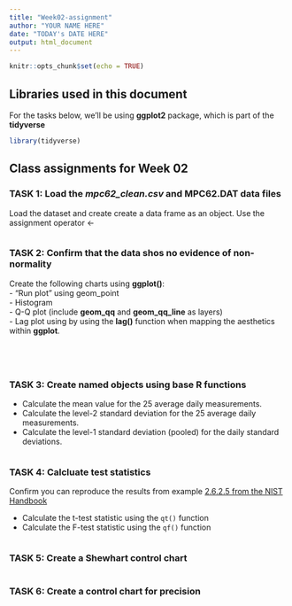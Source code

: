 ```yaml
---
title: "Week02-assignment"
author: "YOUR NAME HERE"
date: "TODAY's DATE HERE"
output: html_document
---
```


```r
knitr::opts_chunk$set(echo = TRUE)
```

## Libraries used in this document 

For the tasks below, we'll be using **ggplot2** package, which is part of the **tidyverse**

```r
library(tidyverse)
```

## Class assignments for Week 02 

### TASK 1: Load the *mpc62_clean.csv* and MPC62.DAT data files  

Load the dataset and create create a data frame as an object. Use the assignment operator <-

```r

```

### TASK 2: Confirm that the data shos no evidence of non-normality  

Create the following charts using **ggplot()**:  
- "Run plot" using geom_point  
- Histogram  
- Q-Q plot (include **geom_qq** and **geom_qq_line** as layers)  
- Lag plot using by using the **lag()** function when mapping the aesthetics within **ggplot**.  

```r

```

```r

```

```r

```

```r

```


### TASK 3: Create named objects using base R functions 

- Calculate the mean value for the 25 average daily measurements.
- Calculate the level-2 standard deviation for the 25 average daily measurements.
- Calculate the level-1 standard deviation (pooled) for the daily standard deviations.

```r

```



### TASK 4: Calcluate test statistics  

Confirm you can reproduce the results from example [2.6.2.5 from the NIST Handbook](https://www.itl.nist.gov/div898/handbook/mpc/section6/mpc625.htm)

- Calculate the t-test statistic using the `qt()` function
- Calculate the F-test statistic using the `qf()` function

```r

```


### TASK 5: Create a Shewhart control chart 

```r

```


### TASK 6: Create a control chart for precision 

```r

```










